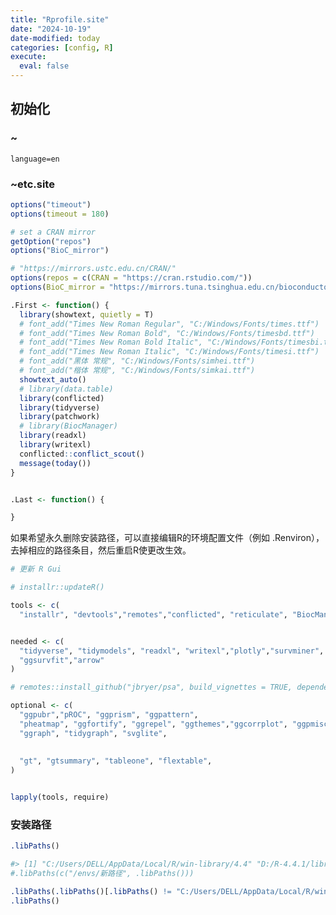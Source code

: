 ```yaml
---
title: "Rprofile.site"
date: "2024-10-19"
date-modified: today
categories: [config, R]
execute: 
  eval: false
---
```


## 初始化

### \~\etc\Rconsole 

```         
language=en
```

### \~etc\Rprofile.site

```r
options("timeout")
options(timeout = 180)

# set a CRAN mirror
getOption("repos")
options("BioC_mirror")

# "https://mirrors.ustc.edu.cn/CRAN/"
options(repos = c(CRAN = "https://cran.rstudio.com/"))
options(BioC_mirror = "https://mirrors.tuna.tsinghua.edu.cn/bioconductor")

.First <- function() {
  library(showtext, quietly = T)
  # font_add("Times New Roman Regular", "C:/Windows/Fonts/times.ttf")
  # font_add("Times New Roman Bold", "C:/Windows/Fonts/timesbd.ttf")
  # font_add("Times New Roman Bold Italic", "C:/Windows/Fonts/timesbi.ttf")
  # font_add("Times New Roman Italic", "C:/Windows/Fonts/timesi.ttf")
  # font_add("黑体 常规", "C:/Windows/Fonts/simhei.ttf")
  # font_add("楷体 常规", "C:/Windows/Fonts/simkai.ttf")
  showtext_auto()
  # library(data.table)
  library(conflicted)
  library(tidyverse)
  library(patchwork)
  # library(BiocManager)
  library(readxl)
  library(writexl)
  conflicted::conflict_scout()
  message(today())
}


.Last <- function() {

}
```

如果希望永久删除安装路径，可以直接编辑R的环境配置文件（例如 .Renviron），去掉相应的路径条目，然后重启R使更改生效。

```r
# 更新 R Gui

# installr::updateR()

tools <- c(
  "installr", "devtools","remotes","conflicted", "reticulate", "BiocManager")


needed <- c(
  "tidyverse", "tidymodels", "readxl", "writexl","plotly","survminer",
  "ggsurvfit","arrow"
)

# remotes::install_github("jbryer/psa", build_vignettes = TRUE, dependencies = "Enhances")

optional <- c(
  "ggpubr","pROC", "ggprism", "ggpattern", 
  "pheatmap", "ggfortify", "ggrepel", "ggthemes","ggcorrplot", "ggpmisc", "ggforce",
  "ggraph", "tidygraph", "svglite",
  
  
  "gt", "gtsummary", "tableone", "flextable",
)


lapply(tools, require)
```

### 安装路径

```r
.libPaths()

#> [1] "C:/Users/DELL/AppData/Local/R/win-library/4.4" "D:/R-4.4.1/library"  
#.libPaths(c("/envs/新路径", .libPaths()))
```

```r
.libPaths(.libPaths()[.libPaths() != "C:/Users/DELL/AppData/Local/R/win-library/4.4"])
.libPaths()
```
